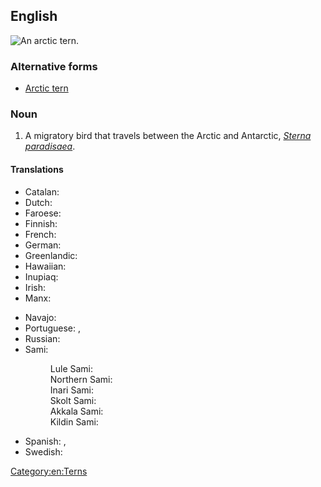 ==English==
[[File:Arctic Tern, Inner Farne - geograph.org.uk - 874489.jpg|thumb|An arctic tern.]]
{{wikipedia|Arctic tern}}
{{wikispecies|Sterna paradisaea}}

===Alternative forms===
* [[Arctic tern]]

===Noun===
{{en-noun}}

# A migratory bird that travels between the Arctic and Antarctic, ''[[Sterna paradisaea]]''.

====Translations====
{{trans-top|''Sterna paradisaea''}}
* Catalan: {{t|ca|xatrac àrtic|m}}
* Dutch: {{t|nl|noordse stern}}
* Faroese: {{t+|fo|terna|f}}
* Finnish: {{t+|fi|lapintiira}}
* French: {{t+|fr|sterne arctique|f}}
* German: {{t|de|Küstenseeschwalbe|f}}
* Greenlandic: {{t|kl|imeqqutaalaq}}
* Hawaiian: {{t|haw|ʻimikukailaka}}
* Inupiaq: {{t|ik|mitqutaiḷaq}}
* Irish: {{t|ga|geabhróg Artach|f}}
* Manx: {{t|gv|gant ny gibbinyn|m}}
{{trans-mid}}
* Navajo: {{t|nv|hakʼaz tónteel táshchozhii}}
* Portuguese: {{t|pt|andorinha do Ártico|f}}, {{t|pt|andorinha ártica|f}}
* Russian: {{t|ru|поля́рная кра́чка|f}}
* Sami:
*: Lule Sami: {{t|smj|tjierrek}}
*: Northern Sami: {{t|se|čearret}}
*: Inari Sami: {{t|smn|čerrih}}
*: Skolt Sami: {{t|sms|ce´rriǩ}}
*: Akkala Sami: {{t|sia|tjerre}}
*: Kildin Sami: {{t|sjd|це̄рехь}}
* Spanish: {{t|es|charrán ártico|m}}, {{t|es|gaviotín ártico|m}}
* Swedish: {{t+|sv|silvertärna|c}}
{{trans-bottom}}

[[Category:en:Terns]]